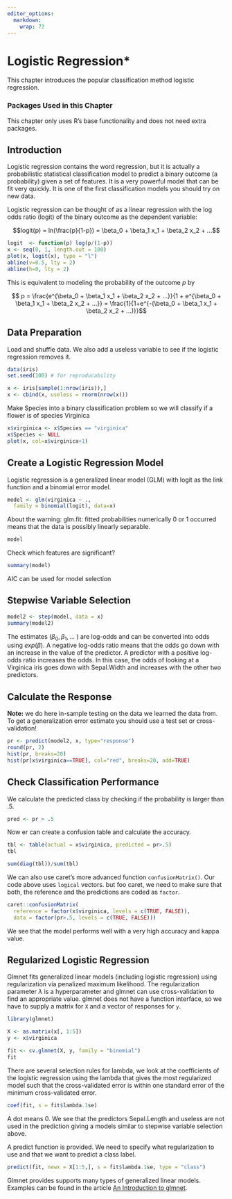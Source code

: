 ---
editor_options:
  markdown:
    wrap: 72
---

# Logistic Regression*

This chapter introduces the popular classification method 
logistic regression.

### Packages Used in this Chapter {.unnumbered}
This chapter only uses R's base functionality and does not need extra packages.

## Introduction

Logistic regression contains the word regression, but it is actually a 
probabilistic statistical classification
model to predict a binary outcome (a probability) given a set of features.
It is a very powerful model that can be fit very quickly. It is one of the 
first classification models you should try on new data.


Logistic regression can be thought of as a linear regression with the
log odds ratio (logit) 
of the binary outcome as the dependent variable:

$$logit(p) = ln(\frac{p}{1-p}) = \beta_0 + \beta_1 x_1 + \beta_2 x_2 + ...$$


```{r}
logit  <- function(p) log(p/(1-p))
x <- seq(0, 1, length.out = 100)
plot(x, logit(x), type = "l")
abline(v=0.5, lty = 2)
abline(h=0, lty = 2)
```


This is equivalent to modeling the probability of the outcome $p$ by

$$ p = \frac{e^{\beta_0 + \beta_1 x_1 + \beta_2 x_2 + ...}}{1 +  e^{\beta_0 + \beta_1 x_1 + \beta_2 x_2 + ...}} = \frac{1}{1+e^{-(\beta_0 + \beta_1 x_1 + \beta_2 x_2 + ...)}}$$

## Data Preparation
Load and shuffle data. We also add a useless variable to see if the logistic regression removes it.

```{r}
data(iris)
set.seed(100) # for reproducability

x <- iris[sample(1:nrow(iris)),]
x <- cbind(x, useless = rnorm(nrow(x)))
```

Make Species into a binary classification problem so we will
classify if a flower is of species Virginica

```{r}
x$virginica <- x$Species == "virginica"
x$Species <- NULL
plot(x, col=x$virginica+1)
```

## Create a Logistic Regression Model
Logistic regression is a generalized linear model (GLM) with logit as the
link function and a binomial error model.

```{r}
model <- glm(virginica ~ .,
  family = binomial(logit), data=x)
```

About the warning: glm.fit: fitted probabilities numerically 0 or 1 occurred means that the data is possibly linearly separable.

```{r}
model
```

Check which features are significant?

```{r}
summary(model)
```

AIC can be used for model selection

## Stepwise Variable Selection

```{r}
model2 <- step(model, data = x)
summary(model2)
```

The estimates ($\beta_0, \beta_1,...$ ) are
log-odds and can be converted into odds using $exp(\beta)$.
A negative log-odds ratio means that the odds go down with an increase in
the value of the predictor.  A predictor with a
positive log-odds ratio increases the odds. In this case, the odds of
looking at a Virginica iris goes down with Sepal.Width and increases with the
other two predictors.

## Calculate the Response
**Note:** we do here in-sample testing on the data we learned the data
from. To get a generalization error estimate you should use a test set or
cross-validation!

```{r}
pr <- predict(model2, x, type="response")
round(pr, 2)
hist(pr, breaks=20)
hist(pr[x$virginica==TRUE], col="red", breaks=20, add=TRUE)
```

## Check Classification Performance

We calculate the predicted class by checking if the probability is larger than
.5. 

```{r }
pred <- pr > .5
```

Now er can create a confusion table and calculate the accuracy.
```{r}
tbl <- table(actual = x$virginica, predicted = pr>.5)
tbl

sum(diag(tbl))/sum(tbl)
```

We can also use caret's more advanced function `confusionMatrix()`. Our code
above uses `logical` vectors.
but foo caret, we need to make sure that both, the reference and the predictions
are coded as `factor`.

```{r }
caret::confusionMatrix(
  reference = factor(x$virginica, levels = c(TRUE, FALSE)), 
  data = factor(pr>.5, levels = c(TRUE, FALSE)))
```

We see that the model performs well with a very high accuracy and kappa value.

## Regularized Logistic Regression

Glmnet fits generalized linear models (including logistic regression) 
using regularization via penalized maximum likelihood.
The regularization parameter $\lambda$ is a hyperparameter and 
glmnet can use cross-validation to find an appropriate 
value. glmnet does not have a function interface, so we have
to supply a matrix for `X` and a vector of responses for `y`.

```{r }
library(glmnet)

X <- as.matrix(x[, 1:5])
y <- x$virginica

fit <- cv.glmnet(X, y, family = "binomial")
fit
```

There are several selection rules for lambda, we look at the 
coefficients of the logistic regression using the 
lambda that  gives the most regularized model such that the cross-validated error is within one standard error of the minimum cross-validated error.

```{r}
coef(fit, s = fit$lambda.1se)
```

A dot means 0. We see that the predictors Sepal.Length and 
useless are not used in the prediction giving a models similar to
stepwise variable selection above. 

A predict function is provided. We need to specify
what regularization to use and that we want to predict a class
label.

```{r}
predict(fit, newx = X[1:5,], s = fit$lambda.1se, type = "class")
```

Glmnet provides supports many types of 
generalized linear models. Examples can be found in the
article [An Introduction to glmnet](https://glmnet.stanford.edu/articles/glmnet.html).

